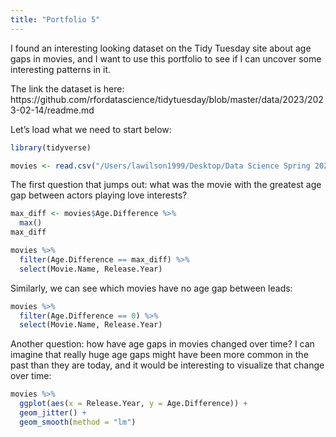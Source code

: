 ```yaml
---
title: "Portfolio 5"
---
```


I found an interesting looking dataset on the Tidy Tuesday site about age gaps in movies, and I want to use this portfolio to see if I can uncover some interesting patterns in it.

The link the dataset is here: https://github.com/rfordatascience/tidytuesday/blob/master/data/2023/2023-02-14/readme.md

Let's load what we need to start below:

```r
library(tidyverse)

movies <- read.csv("/Users/lawilson1999/Desktop/Data Science Spring 2023/Portfolio/p05/movies.csv")
```

The first question that jumps out: what was the movie with the greatest age gap between actors playing love interests?

```r
max_diff <- movies$Age.Difference %>%
  max()
max_diff

movies %>%
  filter(Age.Difference == max_diff) %>%
  select(Movie.Name, Release.Year)
```
Similarly, we can see which movies have no age gap between leads:

```r
movies %>%
  filter(Age.Difference == 0) %>%
  select(Movie.Name, Release.Year)
```

Another question: how have age gaps in movies changed over time? I can imagine that really huge age gaps might have been more common in the past than they are today, and it would be interesting to visualize that change over time:

```r
movies %>%
  ggplot(aes(x = Release.Year, y = Age.Difference)) + 
  geom_jitter() +
  geom_smooth(method = "lm")
```








